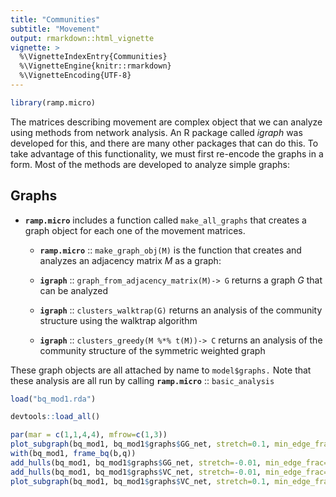 ```yaml
---
title: "Communities"
subtitle: "Movement"
output: rmarkdown::html_vignette
vignette: >
  %\VignetteIndexEntry{Communities}
  %\VignetteEngine{knitr::rmarkdown}
  %\VignetteEncoding{UTF-8}
---
```


```r
library(ramp.micro) 
```

The matrices describing movement are complex object that we can analyze using methods from network analysis. An R package called *igraph* was developed for this, and there are many other packages that can do this. To take advantage of this functionality, we must first re-encode the graphs in a form. Most of the methods are developed to analyze simple graphs:

## Graphs

+ **`ramp.micro`** includes a function called `make_all_graphs` that creates a graph object for each one of the movement matrices. 

    - **`ramp.micro`** :: `make_graph_obj(M)` is the function that creates and analyzes an adjacency matrix $M$ as a graph:

    - **`igraph`** :: `graph_from_adjacency_matrix(M)-> G` returns a graph $G$ that can be analyzed
    
    - **`igraph`** :: `clusters_walktrap(G)` returns an analysis of the community structure using the walktrap algorithm 

    - **`igraph`** :: `clusters_greedy(M %*% t(M))-> C` returns an analysis of the community structure of the symmetric weighted graph  

These graph objects are all attached by name to `model$graphs.` Note that these analysis are all run by calling **`ramp.micro`** :: `basic_analysis`

```r
load("bq_mod1.rda")
```

```r
devtools::load_all()
```


```r

par(mar = c(1,1,4,4), mfrow=c(1,3))
plot_subgraph(bq_mod1, bq_mod1$graphs$GG_net, stretch=0.1, min_edge_frac=0.1, cut=15, mtl = "Egg Dispersal")
with(bq_mod1, frame_bq(b,q))
add_hulls(bq_mod1, bq_mod1$graphs$GG_net, stretch=-0.01, min_edge_frac=0.1, cut=15)
add_hulls(bq_mod1, bq_mod1$graphs$VC_net, stretch=-0.01, min_edge_frac=0.1, cut=15,)
plot_subgraph(bq_mod1, bq_mod1$graphs$VC_net, stretch=0.1, min_edge_frac=0.1, cut=15, mtl = "Potential Transmission")
```

